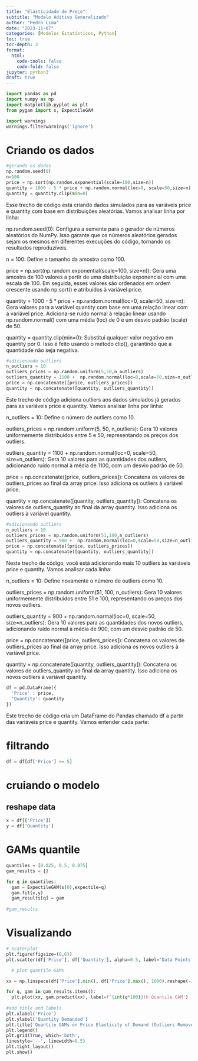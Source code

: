```yaml
---
title: "Elasticidade de Preço"
subtitle: "Modelo Aditivo Generalizado"
author: "Pedro Lima"
date: "2023-11-07"
categories: [Modelos Estatísticos, Python]
toc: true
toc-depth: 3
format:
  html:
    code-tools: false
    code-fold: false
jupyter: python3
draft: true
---
```


```python
import pandas as pd
import numpy as np
import matplotlib.pyplot as plt
from pygam import s, ExpectileGAM

import warnings
warnings.filterwarnings('ignore')
```

# Criando os dados

```python
#gerando os dados
np.random.seed(0)
n=100
price = np.sort(np.random.exponential(scale=100,size=n))
quantity = 1000 - 5 * price + np.random.normal(loc=0, scale=50,size=n)
quantity = quantity.clip(min=0)
```

Esse trecho de código está criando dados simulados para as variáveis price e quantity com base em distribuições aleatórias. Vamos analisar linha por linha:

np.random.seed(0): Configura a semente para o gerador de números aleatórios do NumPy. Isso garante que os números aleatórios gerados sejam os mesmos em diferentes execuções do código, tornando os resultados reproduzíveis.

n = 100: Define o tamanho da amostra como 100.

price = np.sort(np.random.exponential(scale=100, size=n)): Gera uma amostra de 100 valores a partir de uma distribuição exponencial com uma escala de 100. Em seguida, esses valores são ordenados em ordem crescente usando np.sort() e atribuídos à variável price.

quantity = 1000 - 5 * price + np.random.normal(loc=0, scale=50, size=n): Gera valores para a variável quantity com base em uma relação linear com a variável price. Adiciona-se ruído normal à relação linear usando np.random.normal() com uma média (loc) de 0 e um desvio padrão (scale) de 50.

quantity = quantity.clip(min=0): Substitui qualquer valor negativo em quantity por 0. Isso é feito usando o método clip(), garantindo que a quantidade não seja negativa.



```python
#adicionando outliers
n_outliers = 10
outliers_prices = np.random.uniform(5,50,n_outliers)
outliers_quantity = 1100 +  np.random.normal(loc=0,scale=50,size=n_outliers)
price = np.concatenate([price, outliers_prices])
quantity = np.concatenate([quantity, outliers_quantity])
```

Este trecho de código adiciona outliers aos dados simulados já gerados para as variáveis price e quantity. Vamos analisar linha por linha:

n_outliers = 10: Define o número de outliers como 10.

outliers_prices = np.random.uniform(5, 50, n_outliers): Gera 10 valores uniformemente distribuídos entre 5 e 50, representando os preços dos outliers.

outliers_quantity = 1100 + np.random.normal(loc=0, scale=50, size=n_outliers): Gera 10 valores para as quantidades dos outliers, adicionando ruído normal à média de 1100, com um desvio padrão de 50.

price = np.concatenate([price, outliers_prices]): Concatena os valores de outliers_prices ao final da array price. Isso adiciona os outliers à variável price.

quantity = np.concatenate([quantity, outliers_quantity]): Concatena os valores de outliers_quantity ao final da array quantity. Isso adiciona os outliers à variável quantity.

```python
#adicionando outliers
n_outliers = 10
outliers_prices = np.random.uniform(51,100,n_outliers)
outliers_quantity = 900 +  np.random.normal(loc=0,scale=50,size=n_outliers)
price = np.concatenate([price, outliers_prices])
quantity = np.concatenate([quantity, outliers_quantity])
```

Neste trecho de código, você está adicionando mais 10 outliers às variáveis price e quantity. Vamos analisar cada linha:

n_outliers = 10: Define novamente o número de outliers como 10.

outliers_prices = np.random.uniform(51, 100, n_outliers): Gera 10 valores uniformemente distribuídos entre 51 e 100, representando os preços dos novos outliers.

outliers_quantity = 900 + np.random.normal(loc=0, scale=50, size=n_outliers): Gera 10 valores para as quantidades dos novos outliers, adicionando ruído normal à média de 900, com um desvio padrão de 50.

price = np.concatenate([price, outliers_prices]): Concatena os valores de outliers_prices ao final da array price. Isso adiciona os novos outliers à variável price.

quantity = np.concatenate([quantity, outliers_quantity]): Concatena os valores de outliers_quantity ao final da array quantity. Isso adiciona os novos outliers à variável quantity.


```python
df = pd.DataFrame({
  'Price' : price,
  'Quantity': quantity
})
```

Este trecho de código cria um DataFrame do Pandas chamado df a partir das variáveis price e quantity. Vamos entender cada parte:


# filtrando 
```python
df = df[df['Price'] >= 5]
```

# cruiando o modelo

## reshape data
```python
x = df[['Price']]
y = df['Quantity']
```


# GAMs quantile

```python
quantiles = [0.025, 0.5, 0.975]
gam_results = {}
```


```python
for q in quantiles:
  gam = ExpectileGAM(s(0),expectile=q)
  gam.fit(x,y)
  gam_results[q] = gam
  
#gam_results
```

# Visualizando

```python
# Scaterplot
plt.figure(figsize=(8,6))
plt.scatter(df['Price'], df['Quantity'], alpha=0.5, label='Data Points')

  # plot quantile GAMs

xx = np.linspace(df['Price'].min(), df['Price'].max(), 1000).reshape(-1,1)

for q, gam in gam_results.items():
  plt.plot(xx, gam.predict(xx), label=f'{int(q*100)}th Quantile GAM')
  
#add title and labels
plt.xlabel('Price')
plt.ylabel('Quantity Demanded')
plt.title('Quantile GAMs on Price Elasticity of Demand (Outliers Removed)')
plt.legend()
plt.grid(True, which='both',
linestyle='--', linewidth=0.5)
plt.tight_layout()
plt.show()
```

